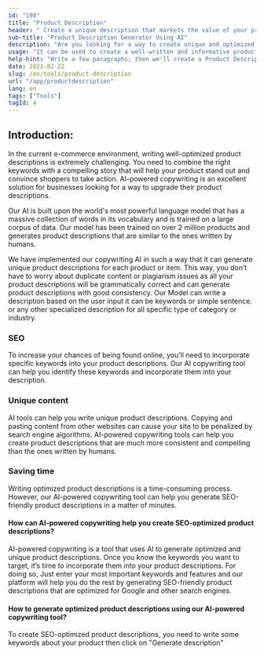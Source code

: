 ```yaml
---
id: "198"
title: "Product Description"
header: " Create a unique description that markets the value of your product.\n"
sub-title: "Product Description Generator Using AI"
description: "Are you looking for a way to create unique and optimized product descriptions? If so, you may want to consider using AI-powered copywriting. This tool uses AI to generate product descriptions that are tailored to your specific keywords."
usage: "It can be used to create a well-written and informative product description for clothings"
help-hint: "Write a few paragraphs; then we'll create a Product Description for the given text."
date: 2022-02-22
slug: /en/tools/product-description
url: "/app/productdescription"
lang: en
tags: ["Tools"]
tagId: 4
---
```


## Introduction:

In the current e-commerce environment, writing well-optimized product descriptions is extremely challenging. You need to combine the right keywords with a compelling story that will help your product stand out and convince shoppers to take action. AI-powered copywriting іѕ аn excellent solution for businesses looking for a way to upgrade their product descriptions.

Our AI is built upon the world's most powerful language model that has a massive collection of words in its vocabulary and is trained on a large corpus of data. Our model has been trained on over 2 million products and generates product descriptions that are similar to the ones written by humans.

We have implemented our copywriting AI in such a way that it can generate unique product descriptions for each product or item. This way, you don’t have to worry about duplicate content or plagiarism issues as all your product descriptions will be grammatically correct and can generate product descriptions with good consistency. Our Model can write a description based on the user input it can be keywords or simple sentence. or any other specialized description for all specific type of category or industry.

### SEO

To increase your chances of being found online, you’ll need to incorporate specific keywords into your product descriptions. Our AI copywriting tool can help you identify these keywords and incorporate them into your description.

### Unique content

AI tools can help you write unique product descriptions. Copying and pasting content from other websites can cause your site to be penalized by search engine algorithms. AI-powered copywriting tools can help you create product descriptions that are much more consistent and compelling than the ones written by humans.

### Saving time

Writing optimized product descriptions is a time-consuming process. However, our AI-powered copywriting tool can help you generate SEO-friendly product descriptions in a matter of minutes.

#### How can AI-powered copywriting help you create SEO-optimized product descriptions?

AI-powered copywriting is a tool that uses AI to generate optimized and unique product descriptions. Once you know the keywords you want to target, it’s time to incorporate them into your product descriptions. For doing so, Just enter your most important keywords and features and our platform will help you do the rest by generating SEO-friendly product descriptions that are optimized for Google and other search engines.

#### How to generate optimized product descriptions using our AI-powered copywriting tool?

To create SEO-optimized product descriptions, you need to write some keywords about your product then click on "Generate description"
